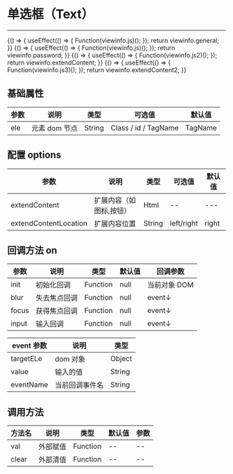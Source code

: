 
# 单选框（Text）

---

<Meta title="基础控件/文本框(Text)" />

<Canvas>
    <Story
        name="通用"
        height="150px"
        parameters={{
            docs: { source: { code: `${viewinfo.general}${viewinfo.js}` } },
        }}
    >
        {() => {
            useEffect(() => {
                Function(viewinfo.js)();
            });
            return viewinfo.general;
        }}
    </Story>
</Canvas>

<Canvas>
    <Story
        name="密码"
        height="150px"
        parameters={{
            docs: { source: { code: `${viewinfo.password}${viewinfo.js}` } },
        }}
    >
        {() => {
            useEffect(() => {
                Function(viewinfo.js)();
            });
            return viewinfo.password;
        }}
    </Story>
</Canvas>


<Canvas>
    <Story
        name="扩展内容"
        height="150px"
        parameters={{
            docs: { source: { code: `${viewinfo.extendContent}${viewinfo.js2}` } },
        }}
    >
        {() => {
            useEffect(() => {
                Function(viewinfo.js2)();
            });
            return viewinfo.extendContent;
        }}
    </Story>
</Canvas>

<Canvas>
    <Story
        name="扩展内容2"
        height="150px"
        parameters={{
            docs: { source: { code: `${viewinfo.extendContent2}${viewinfo.js3}` } },
        }}
    >
        {() => {
            useEffect(() => {
                Function(viewinfo.js3)();
            });
            return viewinfo.extendContent2;
        }}
    </Story>
</Canvas>

## 基础属性

| 参数 | 说明          | 类型   | 可选值               | 默认值  |
| ---- | ------------- | ------ | -------------------- | ------- |
| ele  | 元素 dom 节点 | String | Class / id / TagName | TagName |

## 配置 options

| 参数                  | 说明                    | 类型   | 可选值     | 默认值 |
| --------------------- | ----------------------- | ------ | ---------- | ------ |
| extendContent         | 扩展内容（如图标,按钮） | Html   | --         | ---    |
| extendContentLocation | 扩展内容位置            | String | left/right | right  |

## 回调方法 on

| 参数  | 说明         | 类型     | 默认值 | 回调参数     |
| ----- | ------------ | -------- | ------ | ------------ |
| init  | 初始化回调   | Function | null   | 当前对象 DOM |
| blur  | 失去焦点回调 | Function | null   | event↓       |
| focus | 获得焦点回调 | Function | null   | event↓       |
| input | 输入回调     | Function | null   | event↓       |

| event 参数 | 说明           | 类型   |
| ---------- | -------------- | ------ |
| targetELe  | dom 对象       | Object |
| value      | 输入的值       | String |
| eventName  | 当前回调事件名 | String |

## 调用方法

| 方法名 | 说明     | 类型     | 默认值 | 参数 |
| ------ | -------- | -------- | ------ | ---- |
| val    | 外部赋值 | Function | --     | --   |
| clear  | 外部清值 | Function | --     | --   |
